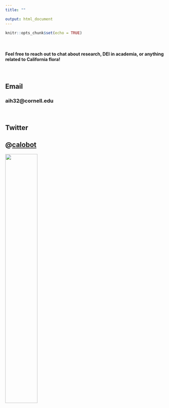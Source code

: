 ```yaml
---
title: ""

output: html_document
---
```


```r
knitr::opts_chunk$set(echo = TRUE)
```
<br>

#### Feel free to reach out to chat about research, DEI in academia, or anything related to California flora!

<br>

## Email
### aih32@cornell.edu

<br>

## Twitter

## @[calobot](https://twitter.com/calobot)

<img src="sun.jpg" height="45%" width="45%">
